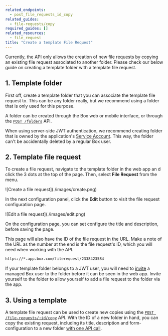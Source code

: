 ```yaml
---
related_endpoints:
  - post_file_requests_id_copy
related_guides:
  - file-requests/copy
required_guides: []
related_resources:
  - file_request
title: "Create a template File Request"
---
```

Currently, the API only allows the creation of new file requests by copying an
existing file request associated to another folder. Please check our below
guide on creating a template folder with a template file request.

## 1. Template folder

First off, create a template folder that you can associate the template file
request to. This can be any folder really, but we recommend using a
folder that is only used for this purpose.

A folder can be created through the Box web or mobile interface, or through the
[`POST /folders`](e://post_folders) API.

<Message notice>

When using server-side JWT authentication, we recommend creating folder that
is owned by the application's
[Service Account](page://platform/user-types/#service-account). This way,
the folder can't be accidentally deleted by a regular Box user.

</Message>

## 2. Template file request

To create a file request, navigate to the template folder in the web app an
d click the 3 dots at the top of the page. Then, select **File Request** from
the menu.

<ImageFrame center shadow>
![Create a file request](./images/create.png)

</ImageFrame>

In the next configuration panel, click the **Edit** button to visit the file
request configuration page.

<ImageFrame center shadow>
![Edit a file request](./images/edit.png)

</ImageFrame>

On the configuration page, you can set configure the title and description,
before saving the page.

This page will also have the ID of the file request in the URL. Make a note of
the URL as the number at the end is the file request's ID, which you will need
when working with the API.

```sh
https://*.app.box.com/filerequest/2338423584
```

<Message warning>

If your template folder belongs to a JWT user, you will need to
[invite](e://post-collaborations) a managed Box user to the folder before
it can be seen in the web app. Invite yourself to the folder to allow yourself
to add a file request to the folder via the app.

</Message>

## 3. Using a template

A template file request can be used to create new copies using the
[`POST /file-requests/:id/copy`](e://post_file_requests_id_copy)
API. With the ID of a new folder in hand, you can copy the existing
request, including its title, description and form-configuration
to a new folder [with one API call](g://file-requests/copy).
